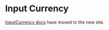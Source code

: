 
<Meta title="Components/Forms and Inputs/InputCurrency" />

# Input Currency

[InputCurrency docs](https://atlantis.getjobber.com/components/InputCurrency) have moved to the new site.
